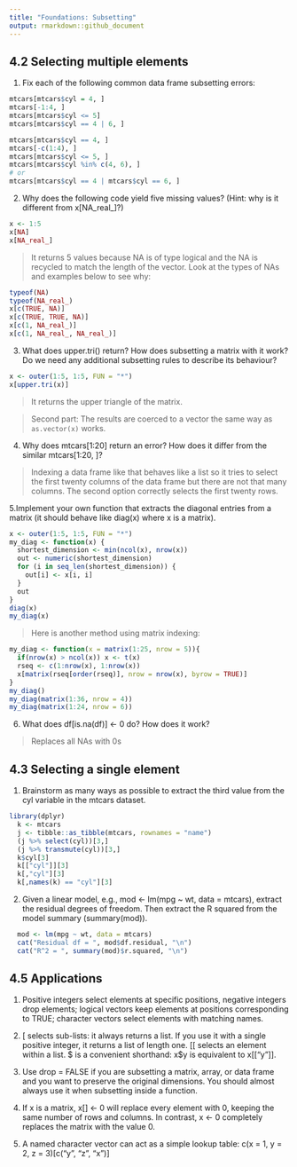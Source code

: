 ```yaml
---
title: "Foundations: Subsetting"
output: rmarkdown::github_document
---
```


## 4.2 Selecting multiple elements

1. Fix each of the following common data frame subsetting errors:

```r
mtcars[mtcars$cyl = 4, ]
mtcars[-1:4, ]
mtcars[mtcars$cyl <= 5]
mtcars[mtcars$cyl == 4 | 6, ]
```

```r
mtcars[mtcars$cyl == 4, ]
mtcars[-c(1:4), ]
mtcars[mtcars$cyl <= 5, ]
mtcars[mtcars$cyl %in% c(4, 6), ]
# or
mtcars[mtcars$cyl == 4 | mtcars$cyl == 6, ]
```

2. Why does the following code yield five missing values? (Hint: why is it different from x[NA_real_]?)

```r
x <- 1:5
x[NA]
x[NA_real_]
```

> It returns 5 values because NA is of type logical and the NA is recycled to match the length of the vector. Look at the types of NAs and examples below to see why:

```r
typeof(NA)
typeof(NA_real_)
x[c(TRUE, NA)]
x[c(TRUE, TRUE, NA)]
x[c(1, NA_real_)]
x[c(1, NA_real_, NA_real_)]
```

3. What does upper.tri() return? How does subsetting a matrix with it work? Do we need any additional subsetting rules to describe its behaviour?

```r
x <- outer(1:5, 1:5, FUN = "*")
x[upper.tri(x)]
```

> It returns the upper triangle of the matrix.

> Second part: The results are coerced to a vector the same way as `as.vector(x)` works.

4. Why does mtcars[1:20] return an error? How does it differ from the similar mtcars[1:20, ]?

> Indexing a data frame like that behaves like a list so it tries to select the first twenty columns of the data frame but there are not that many columns. The second option correctly selects the first twenty rows.

5.Implement your own function that extracts the diagonal entries from a matrix (it should behave like diag(x) where x is a matrix).

```r
x <- outer(1:5, 1:5, FUN = "*")
my_diag <- function(x) {
  shortest_dimension <- min(ncol(x), nrow(x))
  out <- numeric(shortest_dimension)
  for (i in seq_len(shortest_dimension)) {
    out[i] <- x[i, i]
  }
  out
}
diag(x)
my_diag(x)
```

> Here is another method using matrix indexing:

```r
my_diag <- function(x = matrix(1:25, nrow = 5)){
  if(nrow(x) > ncol(x)) x <- t(x)
  rseq <- c(1:nrow(x), 1:nrow(x))
  x[matrix(rseq[order(rseq)], nrow = nrow(x), byrow = TRUE)]
}
my_diag()
my_diag(matrix(1:36, nrow = 4))
my_diag(matrix(1:24, nrow = 6))
```

6. What does df[is.na(df)] <- 0 do? How does it work?

> Replaces all NAs with 0s

## 4.3 Selecting a single element

1. Brainstorm as many ways as possible to extract the third value from the cyl variable in the mtcars dataset.

```r
library(dplyr)
  k <- mtcars
  j <- tibble::as_tibble(mtcars, rownames = "name")
  (j %>% select(cyl))[3,]
  (j %>% transmute(cyl))[3,]
  k$cyl[3]
  k[["cyl"]][3]
  k[,"cyl"][3]
  k[,names(k) == "cyl"][3]

```

> 

2. Given a linear model, e.g., mod <- lm(mpg ~ wt, data = mtcars), extract the residual degrees of freedom. Then extract the R squared from the model summary (summary(mod)).

```r
  mod <- lm(mpg ~ wt, data = mtcars)
  cat("Residual df = ", mod$df.residual, "\n")
  cat("R^2 = ", summary(mod)$r.squared, "\n")

```
> 

## 4.5 Applications

1. Positive integers select elements at specific positions, negative integers drop elements; logical vectors keep elements at positions corresponding to TRUE; character vectors select elements with matching names.

> 

2. [ selects sub-lists: it always returns a list. If you use it with a single positive integer, it returns a list of length one. [[ selects an element within a list. $ is a convenient shorthand: x$y is equivalent to x[["y"]].

> 

3. Use drop = FALSE if you are subsetting a matrix, array, or data frame and you want to preserve the original dimensions. You should almost always use it when subsetting inside a function.

> 

4. If x is a matrix, x[] <- 0 will replace every element with 0, keeping the same number of rows and columns. In contrast, x <- 0 completely replaces the matrix with the value 0.

> 

5. A named character vector can act as a simple lookup table: c(x = 1, y = 2, z = 3)[c("y", "z", "x")]

> 
